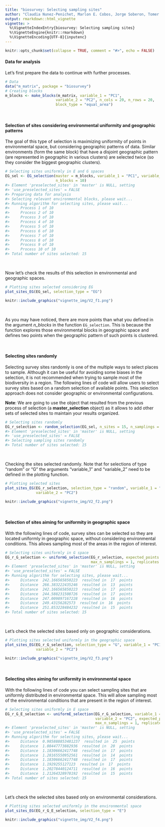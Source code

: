 ```yaml
---
title: "biosurvey: Selecting sampling sites"
author: "Claudia Nunez-Penichet, Marlon E. Cobos, Jorge Soberon, Tomer Gueta, Narayani Barve, Vijay Barve, Adolfo G. Navarro-Siguenza, A. Townsend Peterson"
output: rmarkdown::html_vignette
vignette: >
  %\VignetteIndexEntry{biosurvey: Selecting sampling sites}
  %\VignetteEngine{knitr::rmarkdown}
  %\VignetteEncoding{UTF-8}{inputenc}
---
```


```r
knitr::opts_chunk$set(collapse = TRUE, comment = "#>", echo = FALSE)
```

#### Data for analysis

Let's first prepare the data to continue with further processes.

```r
# Data
data("m_matrix", package = "biosurvey")
# Creating blocks
m_blocks <- make_blocks(m_matrix, variable_1 = "PC1",
                       variable_2 = "PC2", n_cols = 20, n_rows = 20,
                       block_type = "equal_area")
```

<br>

#### Selection of sites considering environmental uniformity and geographic patterns

The goal of this type of selection is maximizing uniformity of points in environmental space, but considering geographic patterns of data. Similar environments (form the same block) that have a disjoint geographic pattern (are represented in geographic in various clusters) are selected twice (so they consider the biggest geographic clusters).


```r
# Selecting sites uniformly in E and G spaces
EG_sel <- EG_selection(master = m_blocks, variable_1 = "PC1", variable_2 = "PC2",
                       n_blocks = 10)
#> Element 'preselected_sites' in 'master' is NULL, setting
#> 'use_preselected_sites' = FALSE
#> Preparing data for analysis
#> Selecting relevant environmental blocks, please wait...
#> Running algorithm for selecting sites, please wait...
#>     Process 1 of 10
#>     Process 2 of 10
#>     Process 3 of 10
#>     Process 4 of 10
#>     Process 5 of 10
#>     Process 6 of 10
#>     Process 7 of 10
#>     Process 8 of 10
#>     Process 9 of 10
#>     Process 10 of 10
#> Total number of sites selected: 15
```

<br>

Now let's check the results of this selection in environmental and geographic spaces. 

```r
# Plotting sites selected considering EG
plot_sites_EG(EG_sel, selection_type = "EG")
```

```r
knitr::include_graphics("vignette_img/V2_f1.png")
```

<br>

As you may have noticed, there are more points than what you defined in the argument *n_blocks* in the function `EG_selection`. This is because the function explores those environmental blocks in geographic space and defines two points when the geographic pattern of such points is clustered.

<br>

#### Selecting sites randomly

Selecting survey sites randomly is one of the multiple ways to select places to sample. Although it can be useful for avoiding some biases in the selection, it is not recommended  when trying to sample most of the biodiversity in a region. The following lines of code will allow users to select survey sites based on a random selection of available points. This selection approach does not consider geographic or environmental configurations.

**Note**: We are going to use the object that resulted from the previous process of selection (a **master_selection** object) as it allows to add other sets of selected sites to maintain your results organized. 

```r
# Selecting sites randomly
EG_r_selection <- random_selection(EG_sel, n_sites = 15, n_samplings = 5)
#> Element 'preselected_sites' in 'master' is NULL, setting
#> 'use_preselected_sites' = FALSE
#> Selecting sampling sites randomly
#> Total number of sites selected: 15
```

<br>

Checking the sites selected randomly. Note that for selections of type "random" or "G" the arguments "variable_1" and "variable_2" need to be defined in the plotting function.

```r
# Plotting selected sites
plot_sites_EG(EG_r_selection, selection_type = "random", variable_1 = "PC1", 
              variable_2 = "PC2")
```

```r
knitr::include_graphics("vignette_img/V2_f2.png")
```

<br>

#### Selection of sites aiming for uniformity in geographic space

With the following lines of code, survey sites can be selected so they are located uniformly in geographic space, without considering environmental conditions. This allows sampling most of the areas in the region of interest.

```r
# Selecting sites uniformly in G space
EG_r_G_selection <- uniformG_selection(EG_r_selection, expected_points = 15, 
                                       max_n_samplings = 1, replicates = 5)
#> Element 'preselected_sites' in 'master' is NULL, setting
#> 'use_preselected_sites' = FALSE
#> Running algorithm for selecting sites, please wait...
#>     Distance  242.166565850223  resulted in  17  points
#>     Distance  266.383222435246  resulted in  13  points
#>     Distance  242.166565850223  resulted in  17  points
#>     Distance  244.588231508726  resulted in  17  points
#>     Distance  247.009897167228  resulted in  16  points
#>     Distance  249.43156282573  resulted in  16  points
#>     Distance  251.853228484232  resulted in  15  points
#> Total number of sites selected: 15
```

<br>

Let's check the selected sites based only on geographic considerations.

```r
# Plotting sites selected uniformly in the geographic space
plot_sites_EG(EG_r_G_selection, selection_type = "G", variable_1 = "PC1", 
              variable_2 = "PC2")
```

```r
knitr::include_graphics("vignette_img/V2_f3.png")
```

<br>

#### Selecting sites aiming for uniformity in environmental space

With the following lines of code you can select sampling sites that are uniformly distributed in environmental space. This will allow sampling most of the environmental conditions that are present in the region of interest.

```r
# Selecting sites uniformly in E space
EG_r_G_E_selection <- uniformE_selection(EG_r_G_selection, variable_1 = "PC1", 
                                         variable_2 = "PC2", expected_points = 15, 
                                         max_n_samplings = 1, replicates = 5)
#> Element 'preselected_sites' in 'master' is NULL, setting
#> 'use_preselected_sites' = FALSE
#> Running algorithm for selecting sites, please wait...
#>     Distance  0.985888853481237  resulted in  25  points
#>     Distance  1.08447773882936  resulted in  20  points
#>     Distance  1.18306662417748  resulted in  17  points
#>     Distance  1.28165550952561  resulted in  14  points
#>     Distance  1.18306662417748  resulted in  17  points
#>     Distance  1.1929255127123  resulted in  17  points
#>     Distance  1.20278440124711  resulted in  16  points
#>     Distance  1.21264328978192  resulted in  15  points
#> Total number of sites selected: 15
```

<br>

Let's check the selected sites based only on environmental considerations.

```r
# Plotting sites selected uniformly in the environmental space
plot_sites_EG(EG_r_G_E_selection, selection_type = "E")
```

```r
knitr::include_graphics("vignette_img/V2_f4.png")
```
